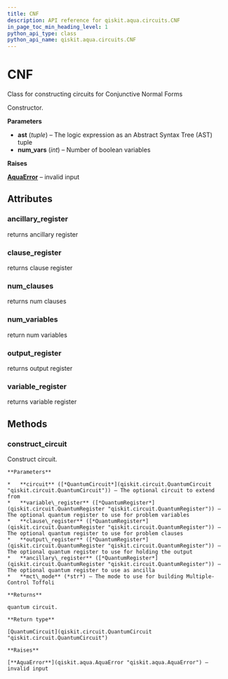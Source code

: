 ```yaml
---
title: CNF
description: API reference for qiskit.aqua.circuits.CNF
in_page_toc_min_heading_level: 1
python_api_type: class
python_api_name: qiskit.aqua.circuits.CNF
---
```


# CNF

<Class id="qiskit.aqua.circuits.CNF" isDedicatedPage={true} github="https://github.com/qiskit-community/qiskit-aqua/tree/stable/0.7/qiskit/aqua/circuits/boolean_logical_circuits.py" signature="CNF(ast, num_vars=None)" modifiers="class">
  Class for constructing circuits for Conjunctive Normal Forms

  Constructor.

  **Parameters**

  *   **ast** (*tuple*) – The logic expression as an Abstract Syntax Tree (AST) tuple
  *   **num\_vars** (*int*) – Number of boolean variables

  **Raises**

  [**AquaError**](qiskit.aqua.AquaError "qiskit.aqua.AquaError") – invalid input

  ## Attributes

  <span id="cnf-ancillary-register" />

  ### ancillary\_register

  <Attribute id="qiskit.aqua.circuits.CNF.ancillary_register">
    returns ancillary register
  </Attribute>

  <span id="cnf-clause-register" />

  ### clause\_register

  <Attribute id="qiskit.aqua.circuits.CNF.clause_register">
    returns clause register
  </Attribute>

  <span id="cnf-num-clauses" />

  ### num\_clauses

  <Attribute id="qiskit.aqua.circuits.CNF.num_clauses">
    returns num clauses
  </Attribute>

  <span id="cnf-num-variables" />

  ### num\_variables

  <Attribute id="qiskit.aqua.circuits.CNF.num_variables">
    return num variables
  </Attribute>

  <span id="cnf-output-register" />

  ### output\_register

  <Attribute id="qiskit.aqua.circuits.CNF.output_register">
    returns output register
  </Attribute>

  <span id="cnf-variable-register" />

  ### variable\_register

  <Attribute id="qiskit.aqua.circuits.CNF.variable_register">
    returns variable register
  </Attribute>

  ## Methods

  <span id="cnf-construct-circuit" />

  ### construct\_circuit

  <Function id="qiskit.aqua.circuits.CNF.construct_circuit" signature="CNF.construct_circuit(circuit=None, variable_register=None, clause_register=None, output_register=None, ancillary_register=None, mct_mode='basic')">
    Construct circuit.

    **Parameters**

    *   **circuit** ([*QuantumCircuit*](qiskit.circuit.QuantumCircuit "qiskit.circuit.QuantumCircuit")) – The optional circuit to extend from
    *   **variable\_register** ([*QuantumRegister*](qiskit.circuit.QuantumRegister "qiskit.circuit.QuantumRegister")) – The optional quantum register to use for problem variables
    *   **clause\_register** ([*QuantumRegister*](qiskit.circuit.QuantumRegister "qiskit.circuit.QuantumRegister")) – The optional quantum register to use for problem clauses
    *   **output\_register** ([*QuantumRegister*](qiskit.circuit.QuantumRegister "qiskit.circuit.QuantumRegister")) – The optional quantum register to use for holding the output
    *   **ancillary\_register** ([*QuantumRegister*](qiskit.circuit.QuantumRegister "qiskit.circuit.QuantumRegister")) – The optional quantum register to use as ancilla
    *   **mct\_mode** (*str*) – The mode to use for building Multiple-Control Toffoli

    **Returns**

    quantum circuit.

    **Return type**

    [QuantumCircuit](qiskit.circuit.QuantumCircuit "qiskit.circuit.QuantumCircuit")

    **Raises**

    [**AquaError**](qiskit.aqua.AquaError "qiskit.aqua.AquaError") – invalid input
  </Function>
</Class>

